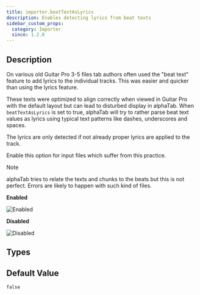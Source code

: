 ```yaml
---
title: importer.beatTextAsLyrics
description: Enables detecting lyrics from beat texts
sidebar_custom_props:
  category: Importer
  since: 1.2.0
---
```


<SinceBadge since="1.2.0" />


## Description
On various old Guitar Pro 3-5 files tab authors often used the "beat text" feature to add lyrics to the individual tracks.
This was easier and quicker than using the lyrics feature.

These texts were optimized to align correctly when viewed in Guitar Pro with the default layout but can lead to
disturbed display in alphaTab. When `beatTextAsLyrics` is set to true, alphaTab will try to rather parse beat text
values as lyrics using typical text patterns like dashes, underscores and spaces.

The lyrics are only detected if not already proper lyrics are applied to the track.

Enable this option for input files which suffer from this practice.

> [!NOTE]
> alphaTab tries to relate the texts and chunks to the beats but this is not perfect.
> Errors are likely to happen with such kind of files.

**Enabled**

![Enabled](/img/reference/property/beattextaslyrics-enabled.png)

**Disabled**

![Disabled](/img/reference/property/beattextaslyrics-disabled.png)

<PropertyDescription showJson={true} />

## Types

<TypeTable>
    <TypeRow name={"boolean"} />
</TypeTable>

## Default Value

`false`
